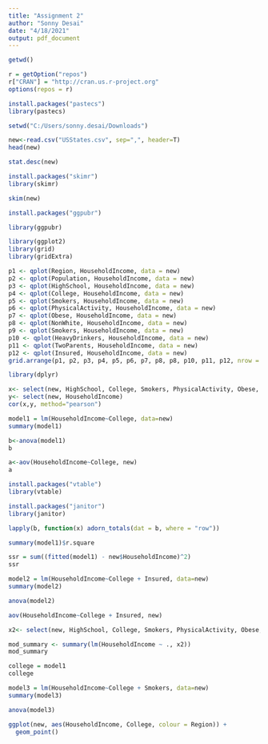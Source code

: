 ---
title: "Assignment 2"
author: "Sonny Desai"
date: "4/18/2021"
output: pdf_document
---

```{r}
getwd()
```
```{r}
r = getOption("repos")
r["CRAN"] = "http://cran.us.r-project.org"
options(repos = r)
```
```{r}
install.packages("pastecs")
library(pastecs)
```

```{r}
setwd("C:/Users/sonny.desai/Downloads")
```

```{r}
new<-read.csv("USStates.csv", sep=",", header=T)
head(new)
```
```{r}
stat.desc(new)
```
```{r}
install.packages("skimr")
library(skimr)
```
```{r}
skim(new)
```
```{r}
install.packages("ggpubr")
```
```{r}
library(ggpubr)
```
```{r}
library(ggplot2)
library(grid)
library(gridExtra)
```
```{r}
p1 <- qplot(Region, HouseholdIncome, data = new)
p2 <- qplot(Population, HouseholdIncome, data = new)
p3 <- qplot(HighSchool, HouseholdIncome, data = new)
p4 <- qplot(College, HouseholdIncome, data = new)
p5 <- qplot(Smokers, HouseholdIncome, data = new)
p6 <- qplot(PhysicalActivity, HouseholdIncome, data = new)
p7 <- qplot(Obese, HouseholdIncome, data = new)
p8 <- qplot(NonWhite, HouseholdIncome, data = new)
p9 <- qplot(Smokers, HouseholdIncome, data = new)
p10 <- qplot(HeavyDrinkers, HouseholdIncome, data = new)
p11 <- qplot(TwoParents, HouseholdIncome, data = new)
p12 <- qplot(Insured, HouseholdIncome, data = new)
grid.arrange(p1, p2, p3, p4, p5, p6, p7, p8, p8, p10, p11, p12, nrow = 3, ncol = 4)

```
```{r}
library(dplyr)
```

```{r}
x<- select(new, HighSchool, College, Smokers, PhysicalActivity, Obese, NonWhite, HeavyDrinkers, TwoParents, Insured)
y<- select(new, HouseholdIncome)
cor(x,y, method="pearson")
```
```{r}
model1 = lm(HouseholdIncome~College, data=new)
summary(model1)
```
```{r}
b<-anova(model1)
b
```
```{r}
a<-aov(HouseholdIncome~College, new)
a
```
```{r}
install.packages("vtable")
library(vtable)
```

```{r}
install.packages("janitor")
library(janitor)
```
```{r}
lapply(b, function(x) adorn_totals(dat = b, where = "row"))
```
```{r}
summary(model1)$r.square
```
```{r}
ssr = sum((fitted(model1) - new$HouseholdIncome)^2)
ssr
```
```{r}
model2 = lm(HouseholdIncome~College + Insured, data=new)
summary(model2)
```
```{r}
anova(model2)
```
```{r}
aov(HouseholdIncome~College + Insured, new)
```
```{r}
x2<- select(new, HighSchool, College, Smokers, PhysicalActivity, Obese, NonWhite, HeavyDrinkers, TwoParents, Insured, HouseholdIncome)
```

```{r}
mod_summary <- summary(lm(HouseholdIncome ~ ., x2))
mod_summary
```
```{r}
college = model1
college
```
```{r}
model3 = lm(HouseholdIncome~College + Smokers, data=new)
summary(model3)
```
```{r}
anova(model3)
```
```{r}
ggplot(new, aes(HouseholdIncome, College, colour = Region)) + 
  geom_point()
```


